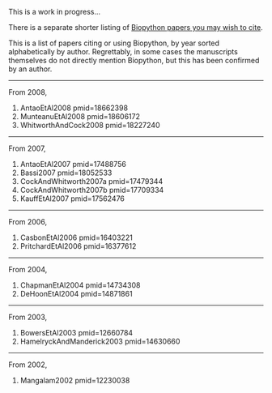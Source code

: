 This is a work in progress...

There is a separate shorter listing of [[Documentation#Papers|Biopython papers you may wish to cite]].

This is a list of papers citing or using Biopython, by year sorted alphabetically by author.  Regrettably, in some cases the manuscripts themselves do not directly mention Biopython, but this has been confirmed by an author.

----

From 2008,
<biblio>
#AntaoEtAl2008 pmid=18662398
#MunteanuEtAl2008 pmid=18606172
#WhitworthAndCock2008 pmid=18227240
</biblio>

----

From 2007,
<biblio>
#AntaoEtAl2007 pmid=17488756
#Bassi2007 pmid=18052533
#CockAndWhitworth2007a pmid=17479344
#CockAndWhitworth2007b pmid=17709334
#KauffEtAl2007 pmid=17562476
</biblio>

----

From 2006,
<biblio>
#CasbonEtAl2006 pmid=16403221
#PritchardEtAl2006 pmid=16377612
</biblio>

----

From 2004,
<biblio>
#ChapmanEtAl2004 pmid=14734308
#DeHoonEtAl2004 pmid=14871861
</biblio>

----

From 2003,
<biblio>
#BowersEtAl2003 pmid=12660784
#HamelryckAndManderick2003 pmid=14630660
</biblio>

----

From 2002,
<biblio>
#Mangalam2002 pmid=12230038
</biblio>